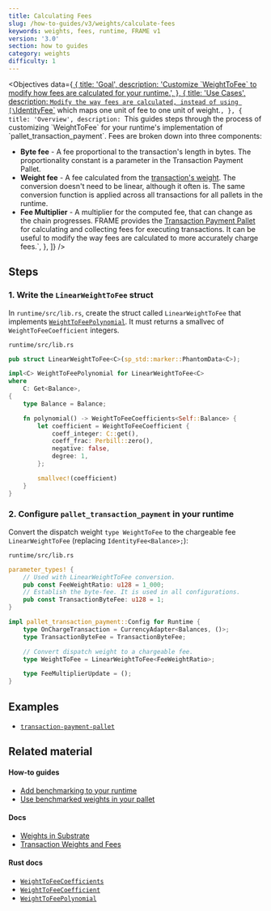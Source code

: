 ```yaml
---
title: Calculating Fees
slug: /how-to-guides/v3/weights/calculate-fees
keywords: weights, fees, runtime, FRAME v1
version: '3.0' 
section: how to guides
category: weights
difficulty: 1
---
```


<Objectives
  data={[
    {
      title: 'Goal',
      description: 'Customize \`WeightToFee\` to modify how fees are calculated for your runtime.',
    },
    {
      title: 'Use Cases',
      description:
        `Modify the way fees are calculated, instead of using [\`IdentityFee\`](/rustdocs/latest/frame_support/weights/struct.IdentityFee.html) which maps one unit of fee to one unit of weight.`,
    },
    {
      title: 'Overview',
      description:
        `This guides steps through the process of customizing \`WeightToFee\` for your runtime's implementation of \`pallet_transaction_payment\`.
		Fees are broken down into three components:
- **Byte fee** - A fee proportional to the transaction's length in bytes. The proportionality 
constant is a parameter in the Transaction Payment Pallet.
- **Weight fee** - A fee calculated from the [transaction's weight](/v3/runtime/weights-and-fees). The conversion doesn't 
need to be linear, although it often is. The same conversion function is applied across all 
transactions for all pallets in the runtime.
- **Fee Multiplier** - A multiplier for the computed fee, that can change as the chain progresses.
FRAME provides the [Transaction Payment Pallet](/rustdocs/latest/pallet_transaction_payment/index.html)
for calculating and collecting fees for executing transactions. It can be useful to modify 
the way fees are calculated to more accurately charge fees.`,
    },
  ]}
/>

## Steps

### 1. Write the `LinearWeightToFee` struct

In `runtime/src/lib.rs`, create the struct called `LinearWeightToFee` that implements
[`WeightToFeePolynomial`](/rustdocs/latest/frame_support/weights/trait.WeightToFeePolynomial.html).
It must returns a smallvec of `WeightToFeeCoefficient` integers.

`runtime/src/lib.rs`

```rust
pub struct LinearWeightToFee<C>(sp_std::marker::PhantomData<C>);

impl<C> WeightToFeePolynomial for LinearWeightToFee<C>
where
	C: Get<Balance>,
{
	type Balance = Balance;

	fn polynomial() -> WeightToFeeCoefficients<Self::Balance> {
		let coefficient = WeightToFeeCoefficient {
			coeff_integer: C::get(),
			coeff_frac: Perbill::zero(),
			negative: false,
			degree: 1,
		};

		smallvec!(coefficient)
	}
}
```

### 2. Configure `pallet_transaction_payment` in your runtime

Convert the dispatch weight
`type WeightToFee` to the chargeable fee `LinearWeightToFee` (replacing `IdentityFee<Balance>;`):

`runtime/src/lib.rs`

```rust
parameter_types! {
    // Used with LinearWeightToFee conversion.
	pub const FeeWeightRatio: u128 = 1_000;
	// Establish the byte-fee. It is used in all configurations.
	pub const TransactionByteFee: u128 = 1;
}

impl pallet_transaction_payment::Config for Runtime {
	type OnChargeTransaction = CurrencyAdapter<Balances, ()>;
	type TransactionByteFee = TransactionByteFee;

	// Convert dispatch weight to a chargeable fee.
	type WeightToFee = LinearWeightToFee<FeeWeightRatio>;

	type FeeMultiplierUpdate = ();
}
```

## Examples

- [`transaction-payment-pallet`][transaction-frame]

## Related material

#### How-to guides 

- [Add benchmarking to your runtime](/how-to-guides/v3/weights/add-benchmarking)
- [Use benchmarked weights in your pallet](/how-to-guides/v3/weights/use-benchmark-weights)

#### Docs

- [Weights in Substrate](/v3/concepts/weight)
- [Transaction Weights and Fees](/v3/runtime/weights-and-fees)

#### Rust docs

- [`WeightToFeeCoefficients`](/rustdocs/latest/frame_support/weights/type.WeightToFeeCoefficients.html)
- [`WeightToFeeCoefficient`](/rustdocs/latest/frame_support/weights/type.WeightToFeeCoefficient.html)
- [`WeightToFeePolynomial`](/rustdocs/latest/frame_support/weights/trait.WeightToFeePolynomial.html)

[transaction-frame]: https://github.com/paritytech/substrate/tree/master/frame/transaction-payment
